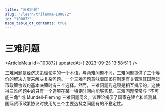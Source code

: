 ```yaml
---
title: "三难问题"
slug: "/learn/trilemma-100872"
id: "100872"
hide_table_of_contents: true
---
```



# 三难问题

<ArticleMeta id={100872} updatedAt={'2023-09-26 13:58:51'} />
<div className='border-solid border-b border-t-0 my-4 border-[var(--ifm-color-gray-300)]' />

三难问题是经济决策理论中的一个术语。与两难问题不同，三难问题提供了三个等价的解决方案来解决复杂问题。一个三难问题意味着国家在制定有关管理其国际货币政策协议的基本决策时有三个选择。然而，三难问题的选项是相互排斥的，这使得三难问题中的只有一个选项在某一特定时间内能够实现。三难问题常常与 “不可能三角” 或 Mundell-Fleming 三难问题同义。该理论揭示了国家在建立和监测其国际货币政策协议时使用的三个主要选择之间固有的不稳定性。
